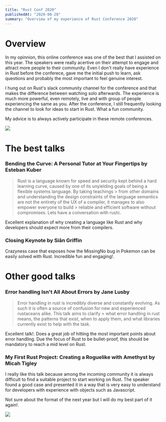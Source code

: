 ```yaml
---
title: "Rust Conf 2020"
publishedAt: "2020-08-28"
summary: "Overview of my experience of Rust Conference 2020"
---
```



# Overview

In my opinnion, this online conference was one of the best that I assisted on this year. The speakers were really acertive on their attempt to engage and attract more people to their community. Even I don't really have experience in Rust before the conferece, gave me the initial push to learn, ask questions and probably the most important to feel genuine interest. 

I hung out on Rust's slack community channel for the conference and that makes the difference between watching solo afterwards. The experience is much more powerful, even remotely, live and with group of people experiencing the same as you. After the conference, I still frequently looking the channel to look for ideas to start in Rust. What a fun community. 

My advice is to always actively participate in these remote conferences.

![](/images/blog/rustconf2020/rust-conf.PNG)

# The best talks

### Bending the Curve: A Personal Tutor at Your Fingertips by Esteban Kuber
> Rust is a language known for speed and security kept behind a hard learning curve, caused by one of its unyielding goals of being a flexible systems language. By taking teachings > from other domains and understanding the design constraints of the language semantics are not the entirety of the UX of a compiler, it manages to also empower everyone to build > reliable and efficient software without compromises. Lets have a conversation with rustc.

Excellent explanation of why creating a language like Rust and why developers should expect more from their compilers.

<ReactPlayer url='https://www.youtube.com/watch?v=Z6X7Ada0ugE' />

### Closing Keynote by Siân Griffin
Crazyness case that exposes how the MissingNo bug in Pokemon can be easily solved with Rust. Incredible fun and engaging!.
<ReactPlayer url='https://www.youtube.com/watch?v=RNsEsZbXE-4' />


# Other good talks

### Error handling Isn't All About Errors by Jane Lusby
> Error handling in rust is incredibly diverse and constantly evolving. As such it is often a source of confusion for new and experienced rustaceans alike. This talk aims to clarify > what error handling in rust means, the patterns that exist, when to apply them, and what libraries currently exist to help with the task.

Excellent talk!. Does a great job of hitting the most important points about error handling. Due the focus of Rust to be bullet-proof, this should be mandatory to reach a mid level on Rust.
<ReactPlayer url='https://www.youtube.com/watch?v=rAF8mLI0naQ' />


### My First Rust Project: Creating a Roguelike with Amethyst by Micah Tigley
I really like this talk because among the incoming community it is always difficult to find a suitable project to start working on Rust. The speaker found a good case and presented it in a way that is very easy to understand for developers with experience with objects such as Javascript.
<ReactPlayer url='https://www.youtube.com/watch?v=GFi_EdS_s_c' />


Not sure about the format of the next year but I will do my best part of it again!.

![](/images/blog/rustconf2020/rust-conf-until-next-year)

